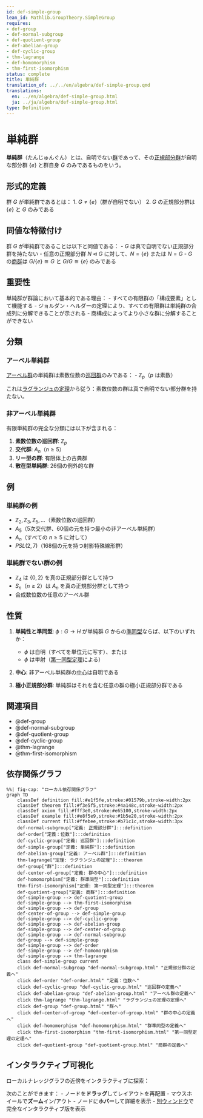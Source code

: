 ```yaml
---
id: def-simple-group
lean_id: Mathlib.GroupTheory.SimpleGroup
requires:
- def-group
- def-normal-subgroup
- def-quotient-group
- def-abelian-group
- def-cyclic-group
- thm-lagrange
- def-homomorphism
- thm-first-isomorphism
status: complete
title: 単純群
translation_of: ../../en/algebra/def-simple-group.qmd
translations:
  en: ../en/algebra/def-simple-group.html
  ja: ../ja/algebra/def-simple-group.html
type: Definition
---
```


# 単純群 {#def-simple-group}

**単純群**（たんじゅんぐん）とは、自明でない[群](def-group.qmd)であって、その[正規部分群](def-normal-subgroup.qmd)が自明な部分群 $\{e\}$ と群自身 $G$ のみであるものをいう。

## 形式的定義

群 $G$ が単純群であるとは：
1. $G \neq \{e\}$（群が自明でない）
2. $G$ の正規部分群は $\{e\}$ と $G$ のみである

## 同値な特徴付け

群 $G$ が単純群であることは以下と同値である：
- $G$ は真で自明でない正規部分群を持たない
- 任意の正規部分群 $N \triangleleft G$ に対して、$N = \{e\}$ または $N = G$
- $G$ の[商群](def-quotient-group.qmd)は $G/\{e\} \cong G$ と $G/G \cong \{e\}$ のみである

## 重要性

単純群が群論において基本的である理由：
- すべての有限群の「構成要素」として機能する
- ジョルダン・ヘルダーの定理により、すべての有限群は単純群の合成列に分解できることが示される
- 商構成によってより小さな群に分解することができない

## 分類

### アーベル単純群
[アーベル群](def-abelian-group.qmd)の単純群は素数位数の[巡回群](def-cyclic-group.qmd)のみである：
- $\mathbb{Z}_p$（$p$ は素数）

これは[ラグランジュの定理](thm-lagrange.qmd)から従う：素数位数の群は真で自明でない部分群を持たない。

### 非アーベル単純群
有限単純群の完全な分類には以下が含まれる：

1. **素数位数の巡回群**: $\mathbb{Z}_p$
2. **交代群**: $A_n$（$n \geq 5$）
3. **リー型の群**: 有限体上の古典群
4. **散在型単純群**: 26個の例外的な群

## 例

### 単純群の例
- $\mathbb{Z}_2, \mathbb{Z}_3, \mathbb{Z}_5, \ldots$（素数位数の巡回群）
- $A_5$（5次交代群、60個の元を持つ最小の非アーベル単純群）
- $A_n$（すべての $n \geq 5$ に対して）
- $PSL(2, 7)$（168個の元を持つ射影特殊線形群）

### 単純群でない群の例
- $\mathbb{Z}_4$ は $\{0, 2\}$ を真の正規部分群として持つ
- $S_n$（$n \geq 2$）は $A_n$ を真の正規部分群として持つ
- 合成数位数の任意のアーベル群

## 性質

1. **単純性と準同型**: $\phi: G \to H$ が単純群 $G$ からの[準同型](def-homomorphism.qmd)ならば、以下のいずれか：
   - $\phi$ は自明（すべてを単位元に写す）、または
   - $\phi$ は単射（[第一同型定理](thm-first-isomorphism.qmd)による）

2. **中心**: 非アーベル単純群の[中心](def-center-of-group.qmd)は自明である

3. **極小正規部分群**: 単純群はそれを含む任意の群の極小正規部分群である

## 関連項目

- @def-group
- @def-normal-subgroup
- @def-quotient-group
- @def-cyclic-group
- @thm-lagrange
- @thm-first-isomorphism

## 依存関係グラフ

```mermaid
%%| fig-cap: "ローカル依存関係グラフ"
graph TD
    classDef definition fill:#e1f5fe,stroke:#01579b,stroke-width:2px
    classDef theorem fill:#f3e5f5,stroke:#4a148c,stroke-width:2px
    classDef axiom fill:#fff3e0,stroke:#e65100,stroke-width:2px
    classDef example fill:#e8f5e9,stroke:#1b5e20,stroke-width:2px
    classDef current fill:#ffebee,stroke:#b71c1c,stroke-width:3px
    def-normal-subgroup["定義: 正規部分群"]:::definition
    def-order["定義：位数"]:::definition
    def-cyclic-group["定義: 巡回群"]:::definition
    def-simple-group["定義: 単純群"]:::definition
    def-abelian-group["定義: アーベル群"]:::definition
    thm-lagrange["定理: ラグランジュの定理"]:::theorem
    def-group["群"]:::definition
    def-center-of-group["定義: 群の中心"]:::definition
    def-homomorphism["定義: 群準同型"]:::definition
    thm-first-isomorphism["定理: 第一同型定理"]:::theorem
    def-quotient-group["定義: 商群"]:::definition
    def-simple-group --> def-quotient-group
    def-simple-group --> thm-first-isomorphism
    def-simple-group --> def-group
    def-center-of-group --> def-simple-group
    def-simple-group --> def-cyclic-group
    def-simple-group --> def-abelian-group
    def-simple-group --> def-center-of-group
    def-simple-group --> def-normal-subgroup
    def-group --> def-simple-group
    def-simple-group --> def-order
    def-simple-group --> def-homomorphism
    def-simple-group --> thm-lagrange
    class def-simple-group current
    click def-normal-subgroup "def-normal-subgroup.html" "正規部分群の定義へ"
    click def-order "def-order.html" "定義：位数へ"
    click def-cyclic-group "def-cyclic-group.html" "巡回群の定義へ"
    click def-abelian-group "def-abelian-group.html" "アーベル群の定義へ"
    click thm-lagrange "thm-lagrange.html" "ラグランジュの定理の定理へ"
    click def-group "def-group.html" "群へ"
    click def-center-of-group "def-center-of-group.html" "群の中心の定義へ"
    click def-homomorphism "def-homomorphism.html" "群準同型の定義へ"
    click thm-first-isomorphism "thm-first-isomorphism.html" "第一同型定理の定理へ"
    click def-quotient-group "def-quotient-group.html" "商群の定義へ"
```

## インタラクティブ可視化

ローカルナレッジグラフの近傍をインタラクティブに探索：

::: {.graph-viz data-id="def-simple-group" data-width="700" data-height="500"}
:::

次のことができます：
- ノードを**ドラッグ**してレイアウトを再配置
- マウスホイールで**ズーム**イン/アウト
- ノードに**ホバー**して詳細を表示
- [別ウィンドウ](../../output/interactive/ja/def-simple-group.html){target="_blank"}で完全なインタラクティブ版を表示
